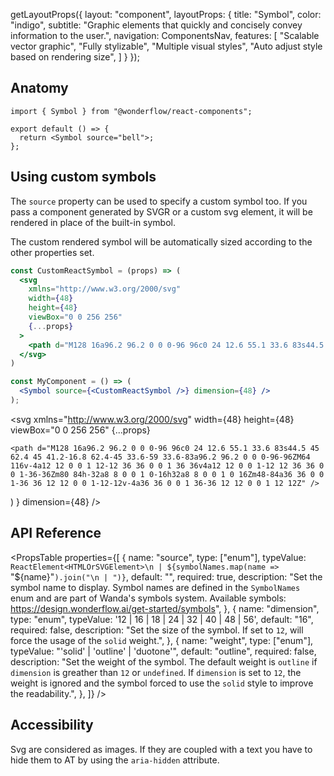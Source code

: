 
  getLayoutProps({
    layout: "component",
    layoutProps: {
      title: "Symbol",
      color: "indigo",
      subtitle: "Graphic elements that quickly and concisely convey information to the user.",
      navigation: ComponentsNav,
      features: [
        "Scalable vector graphic",
        "Fully stylizable",
        "Multiple visual styles",
        "Auto adjust style based on rendering size",
      ]
    }
  });

<LiveArea>
  <Symbol source="message" dimension={32} />
</LiveArea>


## Anatomy

```tsx lines="1,4"
import { Symbol } from "@wonderflow/react-components";

export default () => {
  return <Symbol source="bell">;
};
```

## Using custom symbols

The `source` property can be used to specify a custom symbol too. If you pass a component generated by SVGR or a custom svg element, it will be rendered in place of the built-in symbol.

The custom rendered symbol will be automatically sized according to the other properties set.

```jsx
const CustomReactSymbol = (props) => (
  <svg
    xmlns="http://www.w3.org/2000/svg"
    width={48}
    height={48}
    viewBox="0 0 256 256"
    {...props}
  >
    <path d="M128 16a96.2 96.2 0 0 0-96 96c0 24 12.6 55.1 33.6 83s44.5 45 62.4 45 41.2-16.8 62.4-45 33.6-59 33.6-83a96.2 96.2 0 0 0-96-96ZM64 116v-4a12 12 0 0 1 12-12 36 36 0 0 1 36 36v4a12 12 0 0 1-12 12 36 36 0 0 1-36-36Zm80 84h-32a8 8 0 0 1 0-16h32a8 8 0 0 1 0 16Zm48-84a36 36 0 0 1-36 36 12 12 0 0 1-12-12v-4a36 36 0 0 1 36-36 12 12 0 0 1 12 12Z" />
  </svg>
)

const MyComponent = () => (
  <Symbol source={<CustomReactSymbol />} dimension={48} />
);
```

  <svg
    xmlns="http://www.w3.org/2000/svg"
    width={48}
    height={48}
    viewBox="0 0 256 256"
    {...props}
  >
    <path d="M128 16a96.2 96.2 0 0 0-96 96c0 24 12.6 55.1 33.6 83s44.5 45 62.4 45 41.2-16.8 62.4-45 33.6-59 33.6-83a96.2 96.2 0 0 0-96-96ZM64 116v-4a12 12 0 0 1 12-12 36 36 0 0 1 36 36v4a12 12 0 0 1-12 12 36 36 0 0 1-36-36Zm80 84h-32a8 8 0 0 1 0-16h32a8 8 0 0 1 0 16Zm48-84a36 36 0 0 1-36 36 12 12 0 0 1-12-12v-4a36 36 0 0 1 36-36 12 12 0 0 1 12 12Z" />
  </svg>
)

<LiveArea>
  <Symbol source={<CustomReactSymbol />} dimension={48} />
</LiveArea>

## API Reference

<PropsTable
  properties={[
    {
      name: "source",
      type: ["enum"],
      typeValue: `ReactElement<HTMLOrSVGElement>\n | ${symbolNames.map(name => `"${name}"`).join("\n | ")}`,
      default: "",
      required: true,
      description: "Set the symbol name to display. Symbol names are defined in the `SymbolNames` enum and are part of Wanda's symbols system. Available symbols: https://design.wonderflow.ai/get-started/symbols",
    },
    {
      name: "dimension",
      type: "enum",
      typeValue: '12 | 16 | 18 | 24 | 32 | 40 | 48 | 56',
      default: "16",
      required: false,
      description: "Set the size of the symbol. If set to `12`, will force the usage of the `solid` weight.",
    },
    {
      name: "weight",
      type: ["enum"],
      typeValue: "'solid' | 'outline' | 'duotone'",
      default: "outline",
      required: false,
      description: "Set the weight of the symbol. The default weight is `outline` if `dimension` is greather than `12` or `undefined`. If `dimension` is set to `12`, the weight is ignored and the symbol forced to use the `solid` style to improve the readability.",
    },
  ]}
/>

## Accessibility

Svg are considered as images. If they are coupled with a text you have to hide them to AT by using the `aria-hidden` attribute.
